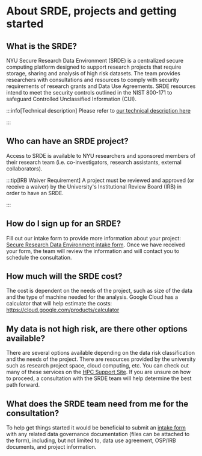 # About SRDE, projects and getting started

## What is the SRDE?
NYU Secure Research Data Environment (SRDE) is a centralized secure computing platform designed to support research projects that require storage, sharing and analysis of high risk datasets. The team provides researchers with consultations and resources to comply with security requirements of research grants and Data Use Agreements. SRDE resources intend to meet the security controls outlined in the NIST 800-171 to safeguard Controlled Unclassified Information (CUI). 


:::info[Technical description]
Please refer to [our technical description here](https://docs.google.com/document/d/1DB2eHL2Y6kd5fQWAif1QBgHbDBui1bpR_pjF_hcJIzI/edit?tab=t.0)

:::

## Who can have an SRDE project?

Access to SRDE is available to NYU researchers and sponsored members of their research team (i.e. co-investigators, research assistants, external collaborators).

:::tip[IRB Waiver Requirement]
A project must be reviewed and approved (or receive a waiver) by the University's Institutional Review Board (IRB) in order to have an SRDE.

:::

## How do I sign up for an SRDE?
Fill out our intake form to provide more information about your project: [Secure Research Data Environment intake form](https://nyu.qualtrics.com/jfe/form/SV_3Vok9ax87Bxxdsy). Once we have received your form, the team will review the information and will contact you to schedule the consultation.

## How much will the SRDE cost?
The cost is dependent on the needs of the project, such as size of the data and the type of machine needed for the analysis.  Google Cloud has a calculator that will help estimate the costs: https://cloud.google.com/products/calculator

## My data is not high risk, are there other options available?
There are several options available depending on the data risk classification and the needs of the project.  There are resources provided by the university such as research project space, cloud computing, etc. You can check out many of these services on the [HPC Support Site](../../hpc/01_getting_started/01_intro.mdx). If you are unsure on how to proceed, a consultation with the SRDE team will help determine the best path forward.  

## What does the SRDE team need from me for the consultation?
To help get things started it would be beneficial to submit an [intake form](https://nyu.qualtrics.com/jfe/form/SV_3Vok9ax87Bxxdsy) with any related data governance documentation (files can be attached to the form), including, but not limited to, data use agreement, OSP/IRB documents, and project information.


